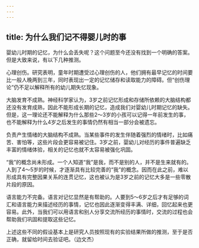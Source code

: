 ```yaml
---
---
---
```

title: 为什么我们记不得婴儿时的事
---




婴幼儿时期的记忆，为什么会丢失呢？这个问题至今还没有找到一个明确的答案。但是大致来说，有以下几种推测。

心理创伤。研究表明，童年时期遭受过心理创伤的人，他们拥有最早记忆的时间要比一般人晚两到三年，同时表现出一定的记忆储存和读取能力的障碍。但“创伤理论”仍不足以解释所有的幼儿期失忆现象。

大脑发育不成熟。神经科学家认为，3岁之前记忆形成和存储所依赖的大脑结构都还没有发育成熟，因此不能形成长期的记忆，造成我们对婴幼儿时期记忆的缺失。但是，这一理论还不能解释为什么那些2～3岁的小孩可以记得一年前发生的事，也不能解释为什么4岁之后发生的事情仍然有相当一部分会被遗忘。

负责产生情绪的大脑结构不成熟。当某些事件的发生伴随着强烈的情绪时，比如痛苦、害怕等，这些片段会更容易被记住。3岁之前，婴幼儿对经历的事件普遍缺乏丰富的情绪体验，相关的记忆也就不太容易被强化巩固。



“我”的概念尚未形成。一个人知道“我”是我，而不是别的人，并不是生来就有的。人到了4～5岁的时候，才逐渐具有比较完善的“我”的概念。因而在此之前，难以形成具有完整因果关系的连贯记忆，这也被认为是3岁之前的记忆大多是一些零散片段的原因。

语言能力不完备。语言对记忆显然是有帮助的。人要到5～6岁之后才有足够的词汇和语言能力来描述经历的事情，记忆也因此逐渐变得丰满、详细，回忆起来也更容易。此外，当我们可以用语言和别人分享交流所经历的事情时，交流的过程也会帮助我们巩固和提取这些记忆。

上述这些不同的假设基本上是研究人员按照现有的实验结果所做的推测，至于是否正确，就留给时间去验证吧。（边文杰）